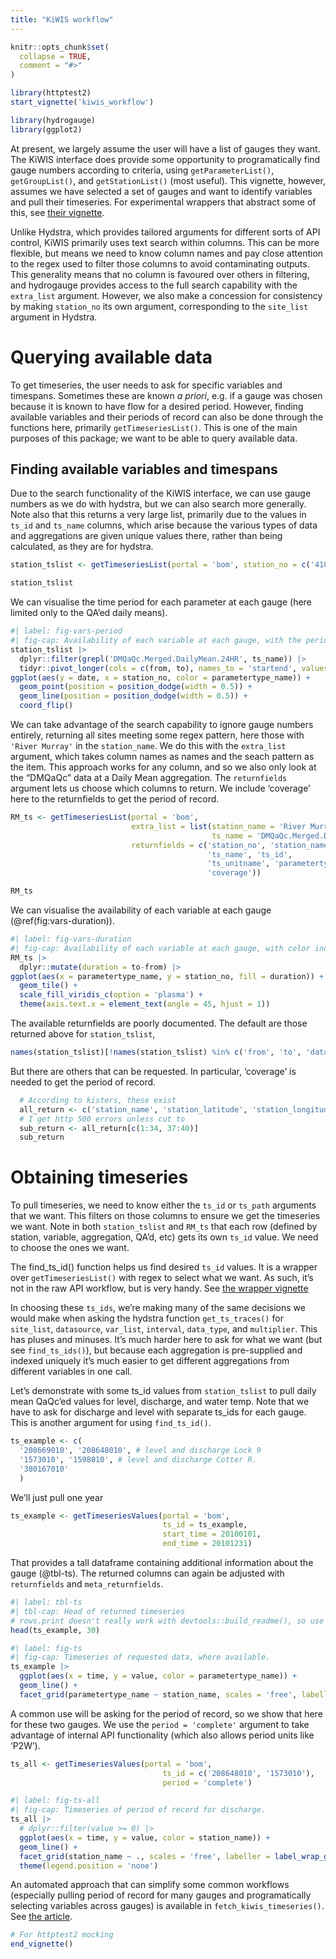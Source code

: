```yaml
---
title: "KiWIS workflow"
---
```


```r
knitr::opts_chunk$set(
  collapse = TRUE,
  comment = "#>"
)

library(httptest2)
start_vignette('kiwis_workflow')
```

```r
library(hydrogauge)
library(ggplot2)
```

At present, we largely assume the user will have a list of gauges they want. The KiWIS interface does provide some opportunity to programatically find gauge numbers according to criteria, using `getParameterList()`, `getGroupList()`, and `getStationList()` (most useful). This vignette, however, assumes we have selected a set of gauges and want to identify variables and pull their timeseries. For experimental wrappers that abstract some of this, see [their vignette](kiwis-wrapper.Rmd).

Unlike Hydstra, which provides tailored arguments for different sorts of API control, KiWIS primarily uses text search within columns. This can be more flexible, but means we need to know column names and pay close attention to the regex used to filter those columns to avoid contaminating outputs. This generality means that no column is favoured over others in filtering, and hydrogauge provides access to the full search capability with the `extra_list` argument. However, we also make a concession for consistency by making `station_no` its own argument, corresponding to the `site_list` argument in Hydstra.  

# Querying available data

To get timeseries, the user needs to ask for specific variables and timespans. Sometimes these are known *a priori*, e.g. if a gauge was chosen because it is known to have flow for a desired period. However, finding available variables and their periods of record can also be done through the functions here, primarily `getTimeseriesList()`. This is one of the main purposes of this package; we want to be able to query available data.

## Finding available variables and timespans

Due to the search functionality of the KiWIS interface, we can use gauge numbers as we do with hydstra, but we can also search more generally. Note also that this returns a very large list, primarily due to the values in `ts_id` and `ts_name` columns, which arise because the various types of data and aggregations are given unique values there, rather than being calculated, as they are for hydstra.

```r
station_tslist <- getTimeseriesList(portal = 'bom', station_no = c('410730', 'A4260505'))

station_tslist
```

We can visualise the time period for each parameter at each gauge (here limited only to the QA'ed daily means).

```r
#| label: fig-vars-period
#| fig-cap: Availability of each variable at each gauge, with the period of record indicated by lines.
station_tslist |> 
  dplyr::filter(grepl('DMQaQc.Merged.DailyMean.24HR', ts_name)) |> 
  tidyr::pivot_longer(cols = c(from, to), names_to = 'startend', values_to = 'date') |> 
ggplot(aes(y = date, x = station_no, color = parametertype_name)) +
  geom_point(position = position_dodge(width = 0.5)) + 
  geom_line(position = position_dodge(width = 0.5)) +
  coord_flip()
```

We can take advantage of the search capability to ignore gauge numbers entirely, returning all sites meeting some regex pattern, here those with `'River Murray'` in the `station_name`. We do this with the `extra_list` argument, which takes column names as names and the seach pattern as the item. This approach works for any column, and so we also only look at the "DMQaQc" data at a Daily Mean aggregation. The `returnfields` argument lets us choose which columns to return. We include 'coverage' here to the returnfields to get the period of record.


```r
RM_ts <- getTimeseriesList(portal = 'bom',
                           extra_list = list(station_name = 'River Murray*',
                                             ts_name = 'DMQaQc.Merged.DailyMean.24HR'),
                           returnfields = c('station_no', 'station_name',
                                            'ts_name', 'ts_id', 
                                            'ts_unitname', 'parametertype_name',
                                            'coverage'))

RM_ts
```

We can visualise the availability of each variable at each gauge (\@ref(fig:vars-duration)).

```r
#| label: fig-vars-duration
#| fig-cap: Availability of each variable at each gauge, with color indicating the duration of record in days.
RM_ts |> 
  dplyr::mutate(duration = to-from) |> 
ggplot(aes(x = parametertype_name, y = station_no, fill = duration)) +
  geom_tile() +
  scale_fill_viridis_c(option = 'plasma') +
  theme(axis.text.x = element_text(angle = 45, hjust = 1))
```

::: {.callout-note}

The available returnfields are poorly documented. The default are those returned above for `station_tslist`, 

```r
names(station_tslist)[!names(station_tslist) %in% c('from', 'to', 'database_timezone')]
```
But there are others that can be requested. In particular, 'coverage' is needed to get the period of record.

```r
  # According to kisters, these exist
  all_return <- c('station_name', 'station_latitude', 'station_longitude', 'station_carteasting', 'station_cartnorthing', 'station_local_x', 'station_local_y', 'station_georefsystem', 'station_longname', 'ts_id', 'ts_name', 'ts_shortname', 'ts_path', 'ts_type_id', 'ts_type_name', 'parametertype_id', 'parametertype_name', 'stationparameter_name', 'stationparameter_no', 'stationparameter_longname', 'ts_unitname', 'ts_unitsymbol', 'ts_unitname_abs', 'ts_unitsymbol_abs', 'site_no', 'site_id', 'site_name', 'catchment_no', 'catchment_id', 'catchment_name', 'coverage', 'ts_density', 'ts_exchange', 'ts_spacing', 'ts_clientvalue##', 'datacart', 'ca_site', 'ca_sta', 'ca_par', 'ca_ts')
  # I get http 500 errors unless cut to
  sub_return <- all_return[c(1:34, 37:40)]
  sub_return
```

:::

# Obtaining timeseries

To pull timeseries, we need to know either the `ts_id` or `ts_path` arguments that we want. This filters on those columns to ensure we get the timeseries we want. Note in both `station_tslist` and `RM_ts` that each row (defined by station, variable, aggregation, QA'd, etc) gets its own `ts_id` value. We need to choose the ones we want.

:::{.callout-tip}

The find_ts_id() function helps us find desired `ts_id` values. It is a wrapper over `getTimeseriesList()` with regex to select what we want. As such, it's not in the raw API workflow, but is very handy. See [the wrapper vignette](kiwis-wrapper.Rmd)

:::

:::{.callout-note}

In choosing these `ts_ids`, we're making many of the same decisions we would make when asking the hydstra function `get_ts_traces()` for `site_list`, `datasource`, `var_list`, `interval`, `data_type`, and `multiplier`. This has pluses and minuses. It's much harder here to ask for what we want (but see `find_ts_ids()`), but because each aggregation is pre-supplied and indexed uniquely it's much easier to get different aggregations from different variables in one call.

:::

Let's demonstrate with some ts_id values from `station_tslist` to pull daily mean QaQc'ed values for level, discharge, and water temp. Note that we have to ask for discharge and level with separate ts_ids for each gauge. This is another argument for using `find_ts_id()`.

```r
ts_example <- c(
  '208669010', '208648010', # level and discharge Lock 9
  '1573010', '1598010', # level and discharge Cotter R.
  '380167010'
  )
```

We'll just pull one year

```r
ts_example <- getTimeseriesValues(portal = 'bom',
                                  ts_id = ts_example,
                                  start_time = 20100101,
                                  end_time = 20101231)
```

That provides a tall dataframe containing additional information about the gauge (@tbl-ts). The returned columns can again be adjusted with `returnfields` and `meta_returnfields`.

```r
#| label: tbl-ts
#| tbl-cap: Head of returned timeseries
# rows.print doesn't really work with devtools::build_readme(), so use head
head(ts_example, 30)
```

```r
#| label: fig-ts
#| fig-cap: Timeseries of requested data, where available.
ts_example |> 
  ggplot(aes(x = time, y = value, color = parametertype_name)) +
  geom_line() +
  facet_grid(parametertype_name ~ station_name, scales = 'free', labeller = label_wrap_gen(10))
```

A common use will be asking for the period of record, so we show that here for these two gauges. We use the `period = 'complete'` argument to take advantage of internal API functionality (which also allows period units like 'P2W').

```r

ts_all <- getTimeseriesValues(portal = 'bom',
                                  ts_id = c('208648010', '1573010'),
                                  period = 'complete')

```

```r
#| label: fig-ts-all
#| fig-cap: Timeseries of period of record for discharge.
ts_all |> 
  # dplyr::filter(value >= 0) |> 
  ggplot(aes(x = time, y = value, color = station_name)) +
  geom_line() +
  facet_grid(station_name ~ ., scales = 'free', labeller = label_wrap_gen(10)) +
  theme(legend.position = 'none')
```


An automated approach that can simplify some common workflows (especially pulling period of record for many gauges and programatically selecting variables across gauges) is available in `fetch_kiwis_timeseries()`. See [the article](kiwis-wrapper.Rmd). 

```r
# For httptest2 mocking
end_vignette()
```
